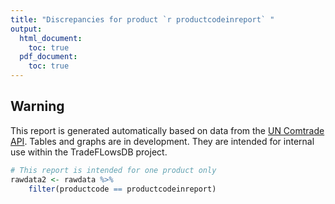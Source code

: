 ```yaml
---
title: "Discrepancies for product `r productcodeinreport` "
output:
  html_document:
    toc: true
  pdf_document:
    toc: true
---
```


## Warning
This report is generated automatically based on data from the 
[UN Comtrade API](http://comtrade.un.org/data/Doc/api/ex).
Tables and graphs are in development.
They are intended for internal use within the TradeFLowsDB project.


```r
# This report is intended for one product only
rawdata2 <- rawdata %>% 
    filter(productcode == productcodeinreport)

```
